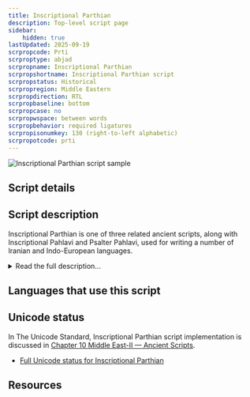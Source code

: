 ```yaml
---
title: Inscriptional Parthian
description: Top-level script page
sidebar:
    hidden: true
lastUpdated: 2025-09-19
scrpropcode: Prti
scrproptype: abjad
scrpropname: Inscriptional Parthian
scrpropshortname: Inscriptional Parthian script
scrpropstatus: Historical
scrpropregion: Middle Eastern
scrpropdirection: RTL
scrpropbaseline: bottom
scrpropcase: no
scrpropwspace: between words
scrpropbehavior: required ligatures
scrpropisonumkey: 130 (right-to-left alphabetic)
scrpropotcode: prti
---
```



![Inscriptional Parthian script sample](../images/prti-sample.jpg "Sample of Parthian script from Iraq")

## Script details

<ScriptDetails />

## Script description

Inscriptional Parthian is one of three related ancient scripts, along with Inscriptional Pahlavi and Psalter Pahlavi, used for writing a number of Iranian and Indo-European languages.

<details>
<summary>Read the full description...</summary>All three scripts developed from the Imperial Aramaic script.

Inscriptional Parthian was an abjad with twenty-two consonant letters but no vowel marks. It was written from right to left, usually with spaces between words. Seven ligatures were commonly used. Because of the script's Aramaic heritage, some words were written in the Aramaic language, but read as the appropriate Iranian-language word (much like the ampersand symbol, which is actually a ligature of the Latin word 'et' but is pronounced in English texts as the English word 'and'). These words are called _xenograms_.

Script-specific numbers were used in Inscriptional Parthian to represent the numbers 1, 2, 3, 4, 10, 20, 100 and 1000. These could be combined (added) to write any number, for example 58 was written with five signs, for 20+20+10+4+4. Unlike many modern Semitic scripts, numbers were written from right to left, the same direction as the text.
</details>

## Languages that use this script

<WsList script='Prti' wsMax='5' />

## Unicode status

In The Unicode Standard, Inscriptional Parthian script implementation is discussed in [Chapter 10 Middle East-II — Ancient Scripts](https://www.unicode.org/versions/latest/core-spec/chapter-10/#G28759).

- [Full Unicode status for Inscriptional Parthian](/scrlang/unicode/prti-unicode)



## Resources

<ScriptResources detailSummary='seemore' />

